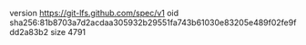 version https://git-lfs.github.com/spec/v1
oid sha256:81b8703a7d2acdaa305932b29551fa743b61030e83205e489f02fe9fdd2a83b2
size 4791
